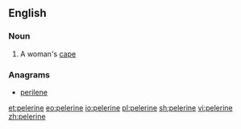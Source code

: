 ==English==

===Noun===
{{en-noun|pelerines}}

# A woman's [[cape]]

===Anagrams===
* [[perilene#English|perilene]]

[[et:pelerine]]
[[eo:pelerine]]
[[io:pelerine]]
[[pl:pelerine]]
[[sh:pelerine]]
[[vi:pelerine]]
[[zh:pelerine]]
